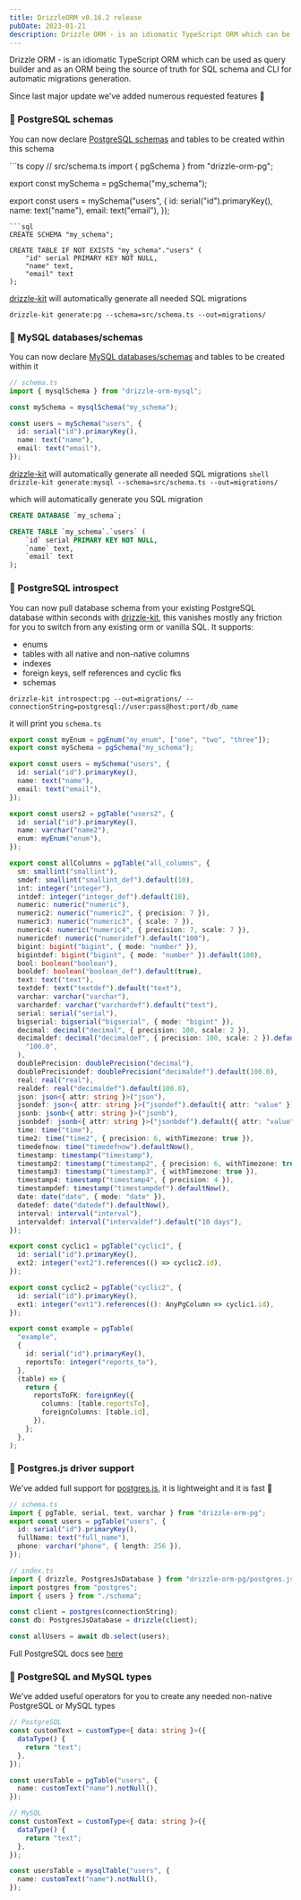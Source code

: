 ```yaml
---
title: DrizzleORM v0.16.2 release
pubDate: 2023-01-21
description: Drizzle ORM - is an idiomatic TypeScript ORM which can be used as query builder and as an ORM being the source of truth for SQL schema and CLI for automatic migrations generation.
---
```


Drizzle ORM - is an idiomatic TypeScript ORM which can be used as query builder and as an ORM being the source of truth for SQL schema and CLI for automatic migrations generation.

Since last major update we've added numerous requested features 🚀

### 🎉 PostgreSQL schemas

You can now declare [PostgreSQL schemas](https://www.postgresql.org/docs/current/ddl-schemas.html) and tables to be created within this schema

<Section>
```ts copy
// src/schema.ts
import { pgSchema } from "drizzle-orm-pg";

export const mySchema = pgSchema("my_schema");

export const users = mySchema("users", {
  id: serial("id").primaryKey(),
  name: text("name"),
  email: text("email"),
});
```
```sql
CREATE SCHEMA "my_schema";

CREATE TABLE IF NOT EXISTS "my_schema"."users" (
	"id" serial PRIMARY KEY NOT NULL,
	"name" text,
	"email" text
);
```
</Section>

[drizzle-kit](https://driz.link/kit) will automatically generate all needed SQL migrations

 ```shell 
drizzle-kit generate:pg --schema=src/schema.ts --out=migrations/ 
 ```

### 🎉 MySQL databases/schemas

You can now declare [MySQL databases/schemas](https://dev.mysql.com/doc/refman/8.0/en/create-database.html) and tables to be created within it

```ts copy
// schema.ts
import { mysqlSchema } from "drizzle-orm-mysql";

const mySchema = mysqlSchema("my_schema");

const users = mySchema("users", {
  id: serial("id").primaryKey(),
  name: text("name"),
  email: text("email"),
});
```

[drizzle-kit](https://driz.link/kit) will automatically generate all needed SQL migrations ```shell drizzle-kit
generate:mysql --schema=src/schema.ts --out=migrations/ ```

which will automatically generate you SQL migration

```sql
CREATE DATABASE `my_schema`;

CREATE TABLE `my_schema`.`users` (
	`id` serial PRIMARY KEY NOT NULL,
	`name` text,
	`email` text
);
```

### 🎉 PostgreSQL introspect

You can now pull database schema from your existing PostgreSQL database within seconds with [drizzle-kit](https://driz.link/kit), this vanishes mostly any friction for you to switch from any existing orm or vanilla SQL.
It supports:

- enums
- tables with all native and non-native columns
- indexes
- foreign keys, self references and cyclic fks
- schemas

```shell
drizzle-kit introspect:pg --out=migrations/ --connectionString=postgresql://user:pass@host:port/db_name
```

it will print you `schema.ts`

```ts copy
export const myEnum = pgEnum("my_enum", ["one", "two", "three"]);
export const mySchema = pgSchema("my_schema");

export const users = mySchema("users", {
  id: serial("id").primaryKey(),
  name: text("name"),
  email: text("email"),
});

export const users2 = pgTable("users2", {
  id: serial("id").primaryKey(),
  name: varchar("name2"),
  enum: myEnum("enum"),
});

export const allColumns = pgTable("all_columns", {
  sm: smallint("smallint"),
  smdef: smallint("smallint_def").default(10),
  int: integer("integer"),
  intdef: integer("integer_def").default(10),
  numeric: numeric("numeric"),
  numeric2: numeric("numeric2", { precision: 7 }),
  numeric3: numeric("numeric3", { scale: 7 }),
  numeric4: numeric("numeric4", { precision: 7, scale: 7 }),
  numericdef: numeric("numeridef").default("100"),
  bigint: bigint("bigint", { mode: "number" }),
  bigintdef: bigint("bigint", { mode: "number" }).default(100),
  bool: boolean("boolean"),
  booldef: boolean("boolean_def").default(true),
  text: text("text"),
  textdef: text("textdef").default("text"),
  varchar: varchar("varchar"),
  varchardef: varchar("varchardef").default("text"),
  serial: serial("serial"),
  bigserial: bigserial("bigserial", { mode: "bigint" }),
  decimal: decimal("decimal", { precision: 100, scale: 2 }),
  decimaldef: decimal("decimaldef", { precision: 100, scale: 2 }).default(
    "100.0",
  ),
  doublePrecision: doublePrecision("decimal"),
  doublePrecisiondef: doublePrecision("decimaldef").default(100.0),
  real: real("real"),
  realdef: real("decimaldef").default(100.0),
  json: json<{ attr: string }>("json"),
  jsondef: json<{ attr: string }>("jsondef").default({ attr: "value" }),
  jsonb: jsonb<{ attr: string }>("jsonb"),
  jsonbdef: jsonb<{ attr: string }>("jsonbdef").default({ attr: "value" }),
  time: time("time"),
  time2: time("time2", { precision: 6, withTimezone: true }),
  timedefnow: time("timedefnow").defaultNow(),
  timestamp: timestamp("timestamp"),
  timestamp2: timestamp("timestamp2", { precision: 6, withTimezone: true }),
  timestamp3: timestamp("timestamp3", { withTimezone: true }),
  timestamp4: timestamp("timestamp4", { precision: 4 }),
  timestampdef: timestamp("timestampdef").defaultNow(),
  date: date("date", { mode: "date" }),
  datedef: date("datedef").defaultNow(),
  interval: interval("interval"),
  intervaldef: interval("intervaldef").default("10 days"),
});

export const cyclic1 = pgTable("cyclic1", {
  id: serial("id").primaryKey(),
  ext2: integer("ext2").references(() => cyclic2.id),
});

export const cyclic2 = pgTable("cyclic2", {
  id: serial("id").primaryKey(),
  ext1: integer("ext1").references((): AnyPgColumn => cyclic1.id),
});

export const example = pgTable(
  "example",
  {
    id: serial("id").primaryKey(),
    reportsTo: integer("reports_to"),
  },
  (table) => {
    return {
      reportsToFK: foreignKey({
        columns: [table.reportsTo],
        foreignColumns: [table.id],
      }),
    };
  },
);
```

### 🎉 Postgres.js driver support

We've added full support for [postgres.js](https://github.com/porsager/postgres), it is lightweight and it is fast 🚀

```ts copy
// schema.ts
import { pgTable, serial, text, varchar } from "drizzle-orm-pg";
export const users = pgTable("users", {
  id: serial("id").primaryKey(),
  fullName: text("full_name"),
  phone: varchar("phone", { length: 256 }),
});

// index.ts
import { drizzle, PostgresJsDatabase } from "drizzle-orm-pg/postgres.js";
import postgres from "postgres";
import { users } from "./schema";

const client = postgres(connectionString);
const db: PostgresJsDatabase = drizzle(client);

const allUsers = await db.select(users);
```

Full PostgreSQL docs see [here](https://github.com/drizzle-team/drizzle-orm/tree/main/drizzle-orm-pg)

### 🎉 PostgreSQL and MySQL types

We've added useful operators for you to create any needed non-native PostgreSQL or MySQL types

```ts copy
// PostgreSQL
const customText = customType<{ data: string }>({
  dataType() {
    return "text";
  },
});

const usersTable = pgTable("users", {
  name: customText("name").notNull(),
});

// MySQL
const customText = customType<{ data: string }>({
  dataType() {
    return "text";
  },
});

const usersTable = mysqlTable("users", {
  name: customText("name").notNull(),
});
```
